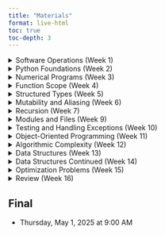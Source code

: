 ```yaml
---
title: "Materials"
format: live-html
toc: true
toc-depth: 3
---
```


<details>
  <summary>Software Operations (Week 1)</summary>

## Software Operations
<!-- out T Jan 14, quiz W jan 15, due T Jan 21 -->

### Assignments

- [Required Reading: Guttag Chapter 1](https://mitpress.ublish.com/ebook/itcapup3-preview/12609/1)
- _Specification Lab: CLI vs Script vs Notebook_
  - 20 Points
  - Due Date: Tu Jan 28 at 2:30pm
  - [GitHub Classroom Link](https://classroom.github.com/a/zOUX3b76)  
  - [Starter Repo](https://github.com/allegheny-college-cmpsc-101-spring-2025/cli-vs-script-starter/blob/main/README.md)

::: {.callout-tip}
## FINDING YOU REPOSITORIES
If you have already accepted the GitHub Classroom assignment, find your
repos by navigating to the repositories tab from the course GitHub organization page:
[https://github.com/orgs/allegheny-college-cmpsc-101-spring-2025/](https://github.com/orgs/allegheny-college-cmpsc-101-spring-2025/)
:::

### Files

- Slides: Welcome [Reveal](slides/01-welcome.qmd), [PDF](slides/01-welcome.pdf) (M Jan 13)
- Slides: Software installation instructions [PDF](slides/01-software-installation.pdf) (Tu Jan 14)
- Slides: Workflow for 101 labs [PDF](slides/02-workflow.pdf) (W Jan 15)

```.markdown
```

<!-- need to separate and focus on running a script with python interpreter, not in 100 -->

</details>


<details>
  <summary>Python Foundations (Week 2)</summary>

## Python Foundations
<!-- out T Jan 21, quiz W jan 22, due T Jan 28 -->

### Assignments

- [Required Reading: Guttag Chapter 2](https://mitpress.ublish.com/ebook/itcapup3-preview/12609/11)
- _Engineering Lab: Integer Squaring_
  - 40 Points
  - Due Date: Tu Jan 28 at 2:30pm
  - [GitHub Classroom Link](https://classroom.github.com/a/ooW4JapU)  
  - [Starter Repo](https://github.com/allegheny-college-cmpsc-101-spring-2025/integer-squaring-starter/blob/main/README.md)

### Files

- Slides: Linting [Reveal](slides/03-linting.qmd) (Tu Jan 21)
- Slides: Python Foundations [Reveal](slides/04-python-foundations.qmd), [PDF](slides/04-python-foundations.pdf) (W Jan 22)

```.markdown
```

```.markdown
```


```pyodide

```


</details>



<details>
  <summary>Numerical Programs (Week 3)</summary>

## Numerical Programs
<!-- out T Jan 28, quiz W jan 29, due T Feb 4 -->

### Assignments

- [Required Reading: Guttag Chapter 3](https://books.google.com/books?id=f57uDwAAQBAJ&pg=PA45&source=gbs_toc_r&cad=1#v=onepage&q&f=false)
- [Missing Pages](/images/pages.pdf)
- _Specification Lab: Number Comparison_
  - 20 Points
  - Due Date: Tu Feb 4 at 2:30pm
  - [GitHub Classroom Link](https://classroom.github.com/a/mICABI0R)
  - [Starter Repo](https://github.com/allegheny-college-cmpsc-101-spring-2025/number-comparison-starter/blob/main/README.md)

### Files

- Slides: Numerical Computation [Reveal](slides/05-numerical-computation.qmd), [PDF](slides/05-numerical-computation.pdf) (W Jan 29)

```.markdown
```


```pyodide

```



</details>



<details>
  <summary>Function Scope (Week 4)</summary>

## Function Scope
<!-- out T Feb 4, quiz W Feb 5, due T Feb 11 -->

### Assignments

- [Required Reading: Guttag Chapter 4](syll/syllabus.qmd#online-resources-and-course-materials)
- _Specification Lab: Square Roots_
  - 20 Points
  - Due Date: Tu Feb 11 at 2:30pm
  - [GitHub Classroom Link](https://classroom.github.com/a/QWIz3_-k)  
  - [Starter Repo](https://github.com/allegheny-college-cmpsc-101-spring-2025/square-roots-starter/blob/main/README.md)

### Files

- Slides: Function Scope [Reveal](slides/07-function-scope.qmd), [PDF](slides/07-function-scope.pdf) (M Feb 3)

```.markdown
```

```pyodide

```



</details>



<details>
  <summary>Structured Types (Week 5)</summary>

## Structured Types
<!-- out T Feb 11, quiz W Feb 12, due T Feb 18 -->

### Assignments

- [Required Reading: Guttag Chapter 5](syll/syllabus.qmd#online-resources-and-course-materials)
- _Engineering Lab: Prime Testing_
  - 40 Points
  - Due Date: Tu Feb 18 at 2:30pm
  - [GitHub Classroom Link]  
  - [Starter Repo](https://github.com/allegheny-college-cmpsc-101-spring-2025/prime-testing-starter/blob/main/README.md)

### Files

- Slides: Structured Types [PDF](slides/08-structured-types.pdf) (M Feb 10)
- Notebook: [Tuples](code/20250210_structured_types_tuples.ipynb)
- Notebook: [Lists](code/20250210_structured_types_lists.ipynb)
- Notebook: [Slicing](code/20250210_strings_and_slicing.ipynb)


```pyodide

```



</details>


<details>
  <summary>Mutability and Aliasing (Week 6)</summary>

## Mutability and Aliasing
<!-- out T Feb 18, quiz W Feb 19, due T Feb 25 -->

### Assignments

- [Required Reading: Guttag Chapter 5 Cont.](syll/syllabus.qmd#online-resources-and-course-materials)
- _Specification Lab: Structured Types_
  - 20 Points
  <!-- - Due Date: Tu Feb 25 at 2:30pm
  - [GitHub Classroom Link]()  
  - [Starter Repo](https://github.com/allegheny-college-cmpsc-101-spring-2025/structured-types-starter/blob/main/README.md) -->

### Files

- 


```pyodide

```



</details>


<details>
  <summary>Recursion (Week 7)</summary>

## Recursion
<!-- out T Feb 25, quiz W Feb 26, due T Feb Mar 4 -->
<!-- SPRING BREAK out F Feb 28, NO QUIZ, due T Mar 11 -->

### Assignments

- [Required Reading: Guttag Chapter 6](syll/syllabus.qmd#online-resources-and-course-materials)
- _Engineering Lab: Intersection Algorithms_
  - 40 Points
  <!-- - Due Date: Tu Mar 4 at 2:30pm
  - [GitHub Classroom Link]()  
  - [Starter Repo](https://github.com/allegheny-college-cmpsc-101-spring-2025/intersection-algorithms-starter/blob/main/README.md) -->
- _Engineering Lab: Palindromes_
  - 40 Points
  <!-- - Due Date: Tu Mar 11 at 2:30pm
  - [GitHub Classroom Link]()  
  - [Starter Repo](https://github.com/allegheny-college-cmpsc-101-spring-2025/palindrome-starter/blob/main/README.md) -->

### Files

- 


```pyodide

```



</details>



<details>
  <summary>Modules and Files (Week 9)</summary>

## Modules and Files
<!-- out T Mar 11, quiz W Mar 12, due T Mar 18 -->

### Assignments

- [Required Reading: Guttag Chapter 7](syll/syllabus.qmd#online-resources-and-course-materials)
- _Specification Lab: Alias vs Clone_
  - 20 Points
  <!-- - Due Date: Tu Mar 18 at 2:30pm
  - [GitHub Classroom Link]()  
  - [Starter Repo](https://github.com/allegheny-college-cmpsc-101-spring-2025/alias-vs-cloning-starter/blob/main/README.md) -->

### Files

- 


```pyodide

```



</details>



<details>
  <summary>Testing and Handling Exceptions (Week 10)</summary>

## Testing and Handling Exceptions
<!-- out T Mar 18, quiz W Mar 19, due T Mar 25 -->

### Assignments

- [Required Reading: Guttag Chapter 8 & 9](syll/syllabus.qmd#online-resources-and-course-materials)
- _Engineering Lab: Fibonacci Algorithms_
  - 40 Points
  <!-- - Due Date: Tu Mar 25 at 2:30pm
  - [GitHub Classroom Link]()  
  - [Starter Repo](https://github.com/allegheny-college-cmpsc-101-spring-2025/fibonacci-algorithms-starter/blob/main/README.md) -->

### Files

- 


```pyodide

```



</details>


<details>
  <summary>Object-Oriented Programming (Week 11)</summary>

## Object-Oriented Programming
<!-- out T Mar 25, quiz W Mar 26, due T Apr 1 -->

### Assignments

- [Required Reading: Guttag Chapter 10](syll/syllabus.qmd#online-resources-and-course-materials)
- _Specification Lab: Debugging_
  - 20 Points
  <!-- - Due Date: Tu Apr 1 at 2:30pm
  - [GitHub Classroom Link]()  
  - [Starter Repo](https://github.com/allegheny-college-cmpsc-101-spring-2025/debugging-starter/blob/main/README.md) -->

### Files

- 


```pyodide

```



</details>


<details>
  <summary>Algorithmic Complexity (Week 12)</summary>

## Algorithmic Complexity
<!-- out T Apr 1, quiz W Apr 2, due T Apr 8 -->

### Assignments

- [Required Reading: Guttag Chapter 11](syll/syllabus.qmd#online-resources-and-course-materials)
- _Engineering Lab: Object Processing_
  - 40 Points
  <!-- - Due Date: Tu Apr 8 at 2:30pm
  - [GitHub Classroom Link]()  
  - [Starter Repo](https://github.com/allegheny-college-cmpsc-101-spring-2025/debugging-starter/blob/main/README.md) -->

### Files

- 


```pyodide

```



</details>


<details>
  <summary>Data Structures (Week 13)</summary>

## Data Structures
<!-- out T Apr 8, quiz W Apr 9, due T Apr 15 -->

### Assignments

- [Required Reading: Guttag Chapter 12](syll/syllabus.qmd#online-resources-and-course-materials)
- _Engineering Lab: Containment Checking_
  - 40 Points
  <!-- - Due Date: Tu Apr 15 at 2:30pm
  - [GitHub Classroom Link]()  
  - [Starter Repo](https://github.com/allegheny-college-cmpsc-101-spring-2025/debugging-starter/blob/main/README.md) -->

### Files

- 


```pyodide

```



</details>


<details>
  <summary>Data Structures Continued (Week 14)</summary>

## Data Structures Continued
<!-- out T Apr 15, quiz W Apr 16, due T Apr 22 -->

### Assignments

- [Required Reading: Guttag Chapter 12 Cont.](syll/syllabus.qmd#online-resources-and-course-materials)
- _Engineering Lab: Sorting Algorithms_
  - 40 Points
  <!-- - Due Date: Tu Apr 22 at 2:30pm
  - [GitHub Classroom Link]()  
  - [Starter Repo](https://github.com/allegheny-college-cmpsc-101-spring-2025/debugging-starter/blob/main/README.md) -->

### Files

- 


```pyodide

```



</details>

<details>
  <summary>Optimization Problems (Week 15)</summary>

## Optimization Problems
<!-- out T Apr 22, quiz W Apr 23, due T Apr 29 -->

### Assignments

- [Required Reading: Guttag Chapter 14](syll/syllabus.qmd#online-resources-and-course-materials)
- _Specification Lab: Matrix Processing_
  - 20 Points
  <!-- - Due Date: Tu Apr 29 at 2:30pm
  - [GitHub Classroom Link]()  
  - [Starter Repo](https://github.com/allegheny-college-cmpsc-101-spring-2025/matrix-processing-starter/blob/main/README.md) -->

### Files

- 


```pyodide

```



</details>


<details>
  <summary>Review (Week 16)</summary>

## Review


</details>

## Final
<!-- GIVEN AS FINAL Th May 1, 9am -->

- Thursday, May 1, 2025 at 9:00 AM

<!-- _Final: Knapsack Solvers_ -->

<!-- ## Notes

```pyodide

```

[notebook in repo](https://github.com/allegheny-college-cmpsc-101-spring-2025/site/blob/main/code/temp.ipynb), [in site](code/temp.ipynb) -->